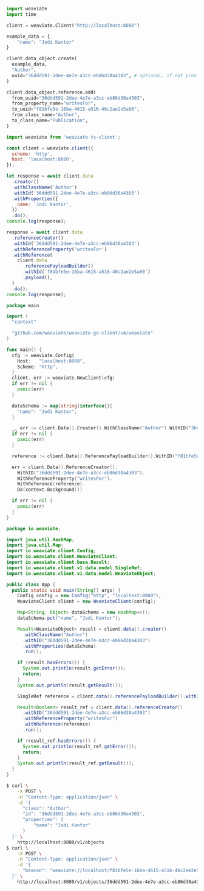 
<Tabs groupId="languages">
<TabItem value="py" label="Python">

```python
import weaviate
import time

client = weaviate.Client("http://localhost:8080")

example_data = {
    "name": "Jodi Kantor"
}

client.data_object.create(
  example_data,
  "Author",
  uuid="36ddd591-2dee-4e7e-a3cc-eb86d30a4303", # optional, if not provided ons is going to be generated
)

client.data_object.reference.add(
  from_uuid="36ddd591-2dee-4e7e-a3cc-eb86d30a4303",
  from_property_name="writesFor",
  to_uuid="f81bfe5e-16ba-4615-a516-46c2ae2e5a80",
  from_class_name="Author",
  to_class_name="Publication",
)
```

</TabItem>
<TabItem value="js" label="JavaScript/TypeScript">

```js
import weaviate from 'weaviate-ts-client';

const client = weaviate.client({
  scheme: 'http',
  host: 'localhost:8080',
});

let response = await client.data
  .creator()
  .withClassName('Author')
  .withId('36ddd591-2dee-4e7e-a3cc-eb86d30a4303')
  .withProperties({
    name: 'Jodi Kantor',
  })
  .do();
console.log(response);

response = await client.data
  .referenceCreator()
  .withId('36ddd591-2dee-4e7e-a3cc-eb86d30a4303')
  .withReferenceProperty('writesFor')
  .withReference(
    client.data
      .referencePayloadBuilder()
      .withId('f81bfe5e-16ba-4615-a516-46c2ae2e5a80')
      .payload(),
  )
  .do();
console.log(response);
```

</TabItem>
<TabItem value="go" label="Go">

```go
package main

import (
  "context"

  "github.com/weaviate/weaviate-go-client/v4/weaviate"
)

func main() {
  cfg := weaviate.Config{
    Host:   "localhost:8080",
    Scheme: "http",
  }
  client, err := weaviate.NewClient(cfg)
  if err != nil {
    panic(err)
  }

  dataSchema := map[string]interface{}{
    "name": "Jodi Kantor",
  }

  _, err := client.Data().Creator().WithClassName("Author").WithID("36ddd591-2dee-4e7e-a3cc-eb86d30a4303").WithProperties(dataSchema).Do(context.Background())
  if err != nil {
    panic(err)
  }

  reference := client.Data().ReferencePayloadBuilder().WithID("f81bfe5e-16ba-4615-a516-46c2ae2e5a80").Payload()

  err = client.Data().ReferenceCreator().
    WithID("36ddd591-2dee-4e7e-a3cc-eb86d30a4303").
    WithReferenceProperty("writesFor").
    WithReference(reference).
    Do(context.Background())

  if err != nil {
    panic(err)
  }
}
```

</TabItem>
<TabItem value="java" label="Java">

```java
package io.weaviate;

import java.util.HashMap;
import java.util.Map;
import io.weaviate.client.Config;
import io.weaviate.client.WeaviateClient;
import io.weaviate.client.base.Result;
import io.weaviate.client.v1.data.model.SingleRef;
import io.weaviate.client.v1.data.model.WeaviateObject;

public class App {
  public static void main(String[] args) {
    Config config = new Config("http", "localhost:8080");
    WeaviateClient client = new WeaviateClient(config);

    Map<String, Object> dataSchema = new HashMap<>();
    dataSchema.put("name", "Jodi Kantor");

    Result<WeaviateObject> result = client.data().creator()
      .withClassName("Author")
      .withID("36ddd591-2dee-4e7e-a3cc-eb86d30a4303")
      .withProperties(dataSchema)
      .run();

    if (result.hasErrors()) {
      System.out.println(result.getError());
      return;
    }
    System.out.println(result.getResult());

    SingleRef reference = client.data().referencePayloadBuilder().withID("f81bfe5e-16ba-4615-a516-46c2ae2e5a80").payload();

    Result<Boolean> result_ref = client.data().referenceCreator()
      .withID("36ddd591-2dee-4e7e-a3cc-eb86d30a4303")
      .withReferenceProperty("writesFor")
      .withReference(reference)
      .run();

    if (result_ref.hasErrors()) {
      System.out.println(result_ref.getError());
      return;
    }
    System.out.println(result_ref.getResult());
  }
}
```

</TabItem>
<TabItem value="curl" label="Curl">

```bash
$ curl \
    -X POST \
    -H "Content-Type: application/json" \
    -d '{
      "class": "Author",
      "id": "36ddd591-2dee-4e7e-a3cc-eb86d30a4303",
      "properties": {
          "name": "Jodi Kantor"
      }
  }' \
    http://localhost:8080/v1/objects
$ curl \
    -X POST \
    -H "Content-Type: application/json" \
    -d '{
      "beacon": "weaviate://localhost/f81bfe5e-16ba-4615-a516-46c2ae2e5a80"
  }' \
    http://localhost:8080/v1/objects/36ddd591-2dee-4e7e-a3cc-eb86d30a4303/references/writesFor
```

</TabItem>
</Tabs>

